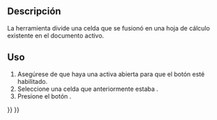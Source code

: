 <languages/>

{{Docnav
|[[Spreadsheet_MergeCells/es|Combinar Celdas]]
|[[Spreadsheet_AlignLeft/es|Alinear a la izquierda]]
|[[Spreadsheet_Workbench/es|Hoja de cálculo]]
|IconL=Spreadsheet_MergeCells.svg
|IconR=Spreadsheet_AlignLeft.svg
|IconC=Workbench_Spreadsheet.svg
}}

<div class="mw-translate-fuzzy">
{{GuiCommand
|Name=Spreadsheet SplitCell
|Name/es=Hoja de cálculo DividirCelda
|MenuLocation=Spreadsheet → Dividir celda
|Workbenches=[[Spreadsheet_Workbench/es|Hoja de cálculo]]
|Version=0.17
}}
</div>

<span id="Description"></span>
==Descripción==

<div class="mw-translate-fuzzy">
La herramienta {{Button|[[File:Spreadsheet_SplitCell.svg|16px]] [[Spreadsheet_SplitCell/es|Hoja de cálculo DividirCelda]]}} divide una celda que se fusionó en una hoja de cálculo existente en el documento activo.
</div>

<span id="Usage"></span>
==Uso==

<div class="mw-translate-fuzzy">
# Asegúrese de que haya una {{Button|[[File:Spreadsheet_CreateSheet.svg|16px]] [[Spreadsheet_CreateSheet|hoja de cálculo]]}} activa abierta para que el botón esté habilitado.
# Seleccione una celda que anteriormente estaba {{Button|[[File:Spreadsheet_MergeCells.svg|16px]] [[Spreadsheet_MergeCells|unida]]}}.
# Presione el botón {{Button|[[File:Spreadsheet_SplitCell.svg|16px]] [[Spreadsheet_SplitCell/es|Hoja de cálculo DividirCelda]]}}.
</div>


{{Docnav
|[[Spreadsheet_MergeCells/es|Combinar Celdas]]
|[[Spreadsheet_AlignLeft/es|Alinear a la izquierda]]
|[[Spreadsheet_Workbench/es|Hoja de cálculo]]
|IconL=Spreadsheet_MergeCells.svg
|IconR=Spreadsheet_AlignLeft.svg
|IconC=Workbench_Spreadsheet.svg
}}

{{Spreadsheet_Tools_navi{{#translation:}}}}
{{Userdocnavi{{#translation:}}}}